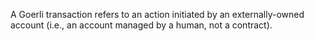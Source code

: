 A Goerli transaction refers to an action initiated by an externally-owned account (i.e., an account managed by a human, not a contract).